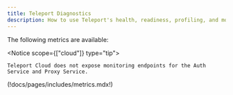 ```yaml
---
title: Teleport Diagnostics
description: How to use Teleport's health, readiness, profiling, and monitoring endpoints.
---
```

The following metrics are available:

<Notice scope={["cloud"]} type="tip">

    Teleport Cloud does not expose monitoring endpoints for the Auth Service and Proxy Service.

</Notice>

(!docs/pages/includes/metrics.mdx!)